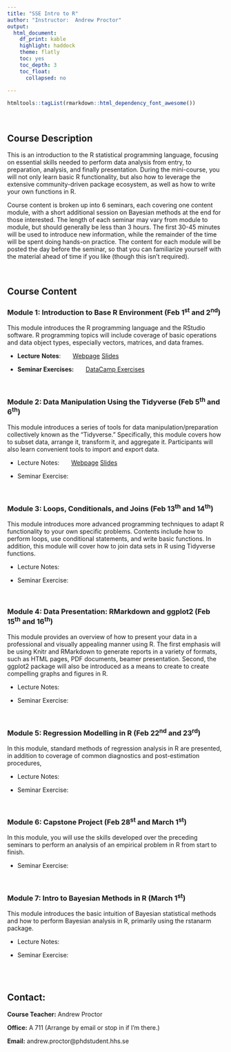 ```yaml
---
title: "SSE Intro to R"
author: "Instructor:  Andrew Proctor"
output: 
  html_document:
    df_print: kable
    highlight: haddock
    theme: flatly
    toc: yes
    toc_depth: 3
    toc_float:
      collapsed: no
   
---
```

```r
htmltools::tagList(rmarkdown::html_dependency_font_awesome())
```

<br>

## Course Description

This is an introduction to the R statistical programming language, focusing on
essential skills needed to perform data analysis from entry, to preparation, analysis,
and finally presentation.  During the mini-course, you will not only learn basic
R functionality, but also how to leverage the extensive community-driven package 
ecosystem, as well as how to write your own functions in R.

Course content is broken up into 6 seminars, each covering one content module,
with a short additional session on Bayesian methods at the end for those 
interested. The length of each seminar may vary from module to module, but should 
generally be less than 3 hours.  The first 30-45 minutes will be used to introduce 
new information, while the remainder of the time will be spent doing hands-on 
practice.  The content for each module will be posted the day before the seminar,
so that you can familiarize yourself with the material ahead of time if you like 
(though this isn't required).

<br>

## Course Content

### **Module 1:**  Introduction to Base R Environment (Feb 1^st^ and 2^nd^)

This module introduces the R programming language and the RStudio software.  R 
programming topics will include coverage of basic operations
and data object types, especially vectors, matrices, and data frames.

- **Lecture** **Notes**:   \ \ \ \ \ 
<a class="btn btn-primary" href="https://andrewproctor.github.io/rminicourse/module1.html" role="button">Webpage</a> 
<a class="btn btn-primary" href="https://andrewproctor.github.io/rminicourse/assets/module1-baseR.pdf" role="button">Slides</a> 

- **Seminar Exercises:**   \ \ \ \ \   <a class="btn btn-primary" href="https://www.datacamp.com/courses/6356" role="button">DataCamp Exercises</a>


<br>


### **Module 2:**  Data Manipulation Using the Tidyverse (Feb 5^th^ and 6^th^)

This module introduces a series of tools for data manipulation/preparation 
collectively known as the "Tidyverse."  Specifically, this module covers how to 
subset data, arrange it, transform it, and aggregate it.  Participants will also 
learn convenient tools to import and export data.

  - Lecture Notes: \ \ \ \ \ 
<a class="btn btn-primary" href="https://andrewproctor.github.io/rminicourse/module2.html" role="button">Webpage</a> 
<a class="btn btn-primary" href="https://andrewproctor.github.io/rminicourse/assets/module2-dataprep.pdf" role="button">Slides</a> 

  
  - Seminar Exercise:
  
  <br>


### **Module 3:**  Loops, Conditionals, and Joins (Feb 13^th^ and 14^th^)

This module introduces more advanced programming techniques to adapt R 
functionality to your own specific problems.  Contents include how to
perform loops, use conditional statements, and write basic functions.  In 
addition, this module will cover how to join data sets in R using 
Tidyverse functions.

  - Lecture Notes: 
  
  - Seminar Exercise:

<br>


### **Module 4:**  Data Presentation:  RMarkdown and ggplot2 (Feb 15^th^ and 16^th^)

This module provides an overview of how to present your data in a professional and 
visually appealing manner using R.  The first emphasis will be using Knitr and
RMarkdown to generate reports in a variety of formats, such as HTML pages, PDF 
documents, beamer presentation.  Second, the ggplot2 package will also be 
introduced as a means to create to create compelling graphs and figures in R.

  - Lecture Notes:
  
  - Seminar Exercise:

<br>


### **Module 5:** Regression Modelling in R (Feb 22^nd^ and 23^rd^)

In this module, standard methods of regression analysis in R are presented, in 
addition to coverage of common diagnostics and post-estimation procedures,

  - Lecture Notes: 
  
  - Seminar Exercise:
  
 <br>
 

### **Module 6:**  Capstone Project (Feb 28^st^ and March 1^st^)

In this module, you will use the skills developed over the preceding seminars to
perform an analysis of an empirical problem in R from start to finish.

  - Seminar Exercise:

<br>


### **Module 7:**  Intro to Bayesian Methods in R (March 1^st^)

This module introduces the basic intuition of Bayesian statistical methods and how
to perform Bayesian analysis in R, primarily using the rstanarm package.

  - Lecture Notes:
  
  - Seminar Exercise:
  

<br>
<br>


## Contact:

   **Course Teacher:**  Andrew Proctor
  
   **Office:**  A 711 (Arrange by email or stop in if I'm there.)
  
   **Email:**  andrew.proctor@phdstudent.hhs.se

